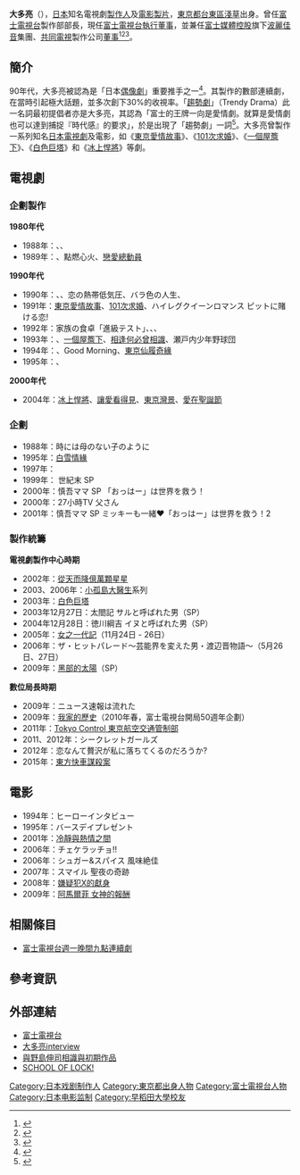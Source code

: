 {{noteTA
|G1=JP Show
}}
{{藝人
| 姓名 = 大多亮
| 類型 = 製作人
| 圖片 = 
| 原名 = 
| 外文名 = 大多 亮（{{lang|ja|おおた とおる}}）
| 羅馬拼音 = Oota Tooru
| 出生日期 = {{birth_date_and_age|1958|11|3}}
| 出生地點 = [[日本|日本]][[東京都|東京都]]
| 籍贯 = [[東京都|東京都]][[台東區|台東區]][[淺草|淺草]]
| 國籍 = [[日本|日本]]
| 配偶 = 
| 職業 = [[電視劇|電視劇]][[製作人|製作人]]、[[電影製片|電影製片]]、[[電視台|電視台]][[董事|董事]]
| 教育程度 = [[早稻田大學|早稻田大學]]教育學部
| 活躍年代 = 
| 相關團體 = 
| 網站 = 
| IMDb = 
| 經紀公司 = [[富士電視台|富士電視台]]
| 電影 = 
| 電視節目 = 
| 舞台劇 =
| 書籍 = 
}}
'''大多亮'''（{{bd|1958年|11月3日|catIdx=Oota Tooru}}），[[日本|日本]]知名電視劇[[製作人|製作人]]及[[電影製片|電影製片]]，[[東京都|東京都]][[台東區|台東區]][[淺草|淺草]]出身。曾任[[富士電視台|富士電視台]]製作部部長，現任[[富士電視台|富士電視台]][[執行董事|執行董事]]，並兼任[[富士媒體控股|富士媒體控股]]旗下[[波麗佳音|波麗佳音]]集團、[[共同電視|共同電視]]製作公司[[董事|董事]]<ref>{{cite news |title=凄腕プロデューサー･大多亮氏の大抜擢人事で、3冠返り咲きはなるか!? |author= |agency= |newspaper=現代ビジネス |date=2012-08-18 |url=http://gendai.ismedia.jp/articles/-/33296 |accessdate=2013-10-22 |archive-date=2020-09-28 |archive-url=https://web.archive.org/web/20200928004337/https://gendai.ismedia.jp/articles/-/33296 |dead-url=no }}</ref><ref>{{cite news|title=テレビのヨミカタ フジテレビは本当に「ドラマでうなぎ登り」となるか!?|author=|agency=|newspaper=現代ビジネス|date=2013-05-15|url=http://gendai.ismedia.jp/articles/-/35768|accessdate=2013-10-22|archive-date=2021-01-17|archive-url=https://web.archive.org/web/20210117105312/https://gendai.ismedia.jp/articles/-/35768|dead-url=no}}</ref><ref>{{Cite web|date=平成24年5月15日|url=http://cdplus.jp/default/pdf/public/japanese/uj/pdf/10114676/20120515204220.pdf|title=平成24年3月期 決算短信 日本基準（連結）|format=PDF|publisher=株式会社フジ・メディア・ホールディングス|accessdate=2013-10-22|archive-url=https://web.archive.org/web/20131021182906/http://cdplus.jp/default/pdf/public/japanese/uj/pdf/10114676/20120515204220.pdf|archive-date=2013-10-21|dead-url=yes}}</ref>。

== 簡介 ==
90年代，大多亮被認為是「日本[[偶像劇|偶像劇]]」重要推手之一<ref>{{cite news|title=フジテレビ、亀山新体制でも視聴率回復は遠い？過去の遺産頼み、社内から疑問の声も…|author=|agency=|newspaper=ビジネスジャーナル|date=2013-05-23|url=http://biz-journal.jp/2013/05/post_2162.html|accessdate=2013-10-22|archive-date=2020-08-04|archive-url=https://web.archive.org/web/20200804230300/https://biz-journal.jp/2013/05/post_2162.html|dead-url=no}}</ref>。其製作的數部連續劇，在當時引起極大話題，並多次創下30%的收視率。「[[趨勢劇|趨勢劇]]」（Trendy Drama）此一名詞最初提倡者亦是大多亮，其認為「富士的王牌一向是愛情劇。就算是愛情劇也可以達到捕捉『時代感』的要求」，於是出現了「趨勢劇」一詞<ref>{{Cite web |url=http://sex.ncu.edu.tw/course/romanticlove/assignment/rita_chinese.htm |title=專題：現代浪漫愛危機 |access-date=2015-01-13 |archive-date=2015-07-22 |archive-url=https://web.archive.org/web/20150722234734/http://sex.ncu.edu.tw/course/romanticlove/assignment/rita_chinese.htm |dead-url=no }}</ref>。大多亮曾製作一系列知名[[日本電視劇|日本電視劇]]及電影，如《[[東京愛情故事|東京愛情故事]]》、《[[101次求婚|101次求婚]]》、《[[一個屋簷下|一個屋簷下]]》、《[[白色巨塔_(2003年電視劇)|白色巨塔]]》和《[[冰上悍將|冰上悍將]]》等劇。

==電視劇==
===企劃製作===
'''1980年代'''
*1988年：{{link-ja|猛龍笑將|君の瞳をタイホする!}}、{{link-ja|愛情打獵族|君が嘘をついた}}、{{link-ja|只想擁抱妳 (電視劇)|抱きしめたい!|只想擁抱妳}}
*1989年：{{link-ja|告別二十歲|君の瞳に恋してる!}}、點燃心火、[[戀愛總動員|戀愛總動員]]

'''1990年代'''
*1990年：{{link-ja|最愛是你 (日本電視劇)|世界で一番君が好き!|最愛是你}}、{{link-ja|求愛姊妹花|恋のパラダイス}}、恋の熱帯低気圧、バラ色の人生、{{link-ja|愛的迴旋曲 (日本電視劇)|すてきな片想い|愛的迴旋曲}}
*1991年：[[東京愛情故事|東京愛情故事]]、[[101次求婚|101次求婚]]、ハイレグクイーンロマンス ピットに賭ける恋!
*1992年：家族の食卓「進級テスト」、{{link-ja|壯志驕陽 (電視劇)|愛という名のもとに|壯志驕陽}}、{{link-ja|最佳拍檔 (電視劇)|親愛なる者へ (テレビドラマ)|最佳拍檔}}、{{link-ja|逆火青春|二十歳の約束}}
*1993年：{{link-ja|老師情人|お願いダーリン!}}、[[一個屋簷下|一個屋簷下]]、[[相逢何必曾相識_(日劇)|相逢何必曾相識]]、瀬戸内少年野球団
*1994年：{{link-ja|愛沒有明天|この世の果て}}、Good Morning、[[東京仙履奇緣|東京仙履奇緣]]
*1995年：{{link-ja|給我們愛吧|僕らに愛を!}}、{{link-ja|他日再相逢|いつかまた逢える}}

'''2000年代'''
*2004年：[[冰上悍將|冰上悍將]]、[[讓愛看得見|讓愛看得見]]、[[東京灣景|東京灣景]]、[[愛在聖誕節|愛在聖誕節]]

===企劃===
*1988年：時には母のない子のように
*1995年：[[白雪情緣|白雪情緣]]
*1997年：{{link-ja|理想與友情|僕が僕であるために (テレビドラマ)}}
*1999年：{{link-ja|只想擁抱妳 (電視劇)|抱きしめたい!|只想擁抱妳}} 世紀末 SP
*2000年：慎吾ママ SP 「おっはー」は世界を救う！
*2000年：27小時TV 父さん
*2001年：慎吾ママ SP ミッキーも一緒♥「おっはー」は世界を救う！2

===製作統籌===
'''電視劇製作中心時期'''
*2002年：[[從天而降億萬顆星星|從天而降億萬顆星星]]
*2003、2006年：[[小孤島大醫生_(電視劇)|小孤島大醫生]]系列
*2003年：[[白色巨塔_(2003年電視劇)|白色巨塔]]
*2003年12月27日：太閤記 サルと呼ばれた男（SP）
*2004年12月28日：徳川綱吉 イヌと呼ばれた男（SP）
*2005年：[[女之一代記|女之一代記]]（11月24日 - 26日）
*2006年：ザ・ヒットパレード〜芸能界を変えた男・渡辺晋物語〜（5月26日、27日）
*2009年：[[黑部的太陽_(電視劇)|黑部的太陽]]（SP）

'''數位局長時期'''
*2009年：ニュース速報は流れた
*2009年：[[我家的歷史|我家的歷史]]（2010年春，富士電視台開局50週年企劃）
*2011年：[[Tokyo_Control_東京航空交通管制部|Tokyo Control 東京航空交通管制部]]
*2011、2012年：シークレットガールズ
*2012年：恋なんて贅沢が私に落ちてくるのだろうか?
*2015年：[[東方快車謀殺案_(日本電視劇)|東方快車謀殺案]]

==電影==
*1994年：ヒーローインタビュー
*1995年：バースデイプレゼント
*2001年：[[冷靜與熱情之間|冷靜與熱情之間]]
*2006年：チェケラッチョ!!
*2006年：シュガー&スパイス 風味絶佳
*2007年：スマイル 聖夜の奇跡
*2008年：[[嫌疑犯X的獻身#電影|嫌疑犯X的獻身]]
*2009年：[[阿馬爾菲_女神的報酬|阿馬爾菲 女神的報酬]]

== 相關條目 ==
*[[富士電視台週一晚間九點連續劇|富士電視台週一晚間九點連續劇]]

== 參考資訊 ==
{{reflist}}

== 外部連結 ==
*[http://www.fujitv.co.jp/ 富士電視台] {{Wayback|url=http://www.fujitv.co.jp/ |date=20150707000037 }}
*[http://www.mmbc.jp/satoko/talk/talk4/index4.html 大多亮interview] {{Wayback|url=http://www.mmbc.jp/satoko/talk/talk4/index4.html |date=20170420113622 }}
*[http://www.alived.com/blue/data/voice12.html 與野島伸司相識與初期作品] {{Wayback|url=http://www.alived.com/blue/data/voice12.html |date=20160305052039 }}
*[http://www.tfm.co.jp/lock/staff/onair/2006/0807/index.html SCHOOL OF LOCK!] {{Wayback|url=http://www.tfm.co.jp/lock/staff/onair/2006/0807/index.html |date=20160304205557 }}

{{DEFAULTSORT:Oota Tooru}}
[[Category:日本戏剧制作人|Category:日本戏剧制作人]]
[[Category:東京都出身人物|Category:東京都出身人物]]
[[Category:富士電視台人物|Category:富士電視台人物]]
[[Category:日本电影监制|Category:日本电影监制]]
[[Category:早稻田大學校友|Category:早稻田大學校友]]